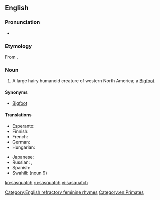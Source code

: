 ==English==
{{wikipedia}}

===Pronunciation===
* {{IPA|/ˈsæskwɒtʃ/|/ˈsæskwætʃ/|lang=en}}

===Etymology===
From {{etyl|hur|en}} {{term|sásq’ets|lang=hur}}.

===Noun===
{{en-noun|es}}

# {{context|cryptozoology|lang=en}} A large hairy humanoid creature of western North America; a [[Bigfoot]].

====Synonyms====
* [[Bigfoot]]

====Translations====
{{trans-top|a hairy humanoid creature}}
* Esperanto: {{t|eo|saskvaĉo}}
* Finnish: {{t+|fi|isojalka}}
* French: {{t|fr|Sasquatch|m}}
* German: {{t+|de|Sasquatch|m}}
* Hungarian: {{t|hu|Szaszkvács|m}}
{{trans-mid}}
* Japanese: {{t|ja|サスカッチ|tr=Sasukatchi}}
* Russian: {{t|ru|Сасквотч|m}}, {{t|ru|бигфут|m|sc=Cyrl}}
* Spanish: {{t|es|Sascuache|m}}
* Swahili: {{t|sw|Saskwachi}} (noun 9)
{{trans-bottom}}

[[Category:English refractory feminine rhymes]]
[[Category:en:Primates]]

[[ko:sasquatch]]
[[ru:sasquatch]]
[[vi:sasquatch]]